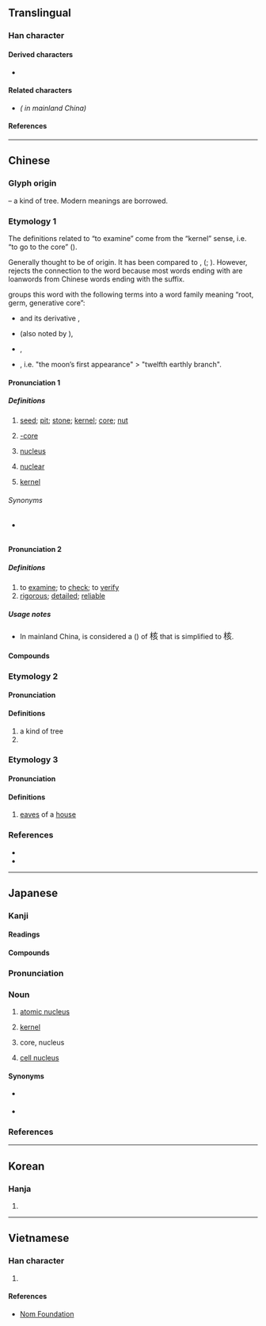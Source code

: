 {{also|覈}}
{{character info}}
==Translingual==

===Han character===
{{Han char|rn=75|rad=木|as=06|sn=10|four=40982|canj=DYVO|ids=⿰木亥}}

====Derived characters====
* {{l|mul|[[𫈺]]}}

====Related characters====
* {{l|mul|[[覈]]}} ''({{w|Variant Chinese character|Variant form}} in mainland China)''

====References====
{{Han ref|kx=0524.040|dkj=14743|dj=0912.070|hdz=21206.040|uh=6838}}

----

==Chinese==

===Glyph origin===
{{Han etym}}
{{Han compound|木|t1=tree|亥|ls=psc|c1=s|c2=p}} – a kind of tree. Modern meanings are borrowed.

===Etymology 1===
The definitions related to “to examine” come from the “kernel” sense, i.e. “to go to the core” ({{zh-ref|Schuessler, 2007}}).

Generally thought to be of {{der|zh|sit}} origin. It has been compared to {{cog|bo|རག་ཙེ}}, {{cog|mjw|rak}} ({{zh-ref|Gong, 2002}}; {{zh-ref|Schuessler, 2007}}). However, {{zh-ref|Hill (2012)}} rejects the connection to the {{cog|bo|-}} word because most words ending with {{m|bo||ཙེ}} are loanwords from Chinese words ending with the {{zh-l|*子}} suffix.

{{zh-ref|Smith (2011)}} groups this word with the following terms into a word family meaning “root, germ, generative core”:

* {{och-l|荄|id=1|grassroot}} and its derivative {{och-l|根|root}},
* {{och-l|骸|(human) bones}} (also noted by {{zh-ref|Schuessler, 2007}}),
* {{och-l|孩|child}},
* {{och-l|亥|sprouting stage}}, i.e. "the moon’s first appearance" > "twelfth earthly branch".

====Pronunciation 1====
{{zh-forms|alt=𣝗}}
{{zh-pron
|m=hé,hú,2nb=colloquial variant,er=y,2er=y
|m-s=he2
|c=wat6,hat6
|c_note=wat6 - “seed; kernel”; hat6 - “nucleus; nuclear”
|h=pfs=fu̍t/ha̍k/het;gd=hag6
|h_note=fu̍t - “seed; kernel”; ha̍k - only in {{zh-l|核卵}}
|j=heh5/geh5
|j_note=geh5 - used in 核桃
|md=hŏk
|mn=hu̍t/ha̍t/xm,zz,tw:he̍k/qz:hia̍k
|mn_note=hu̍t - vernacular (“seed”); ha̍t - vernacular (“swelling in the lymph glands”); he̍k/hia̍k - literary
|mn-t=hêg4/hug8
|mn-t_note=hug8 - “seed”
|w=5hheq,5hhueq
|mc=<!--at 𣝗-->
|oc=1,1
|cat=n,a
}}

=====Definitions=====
{{zh-hanzi}}

# [[seed]]; [[pit]]; [[stone]]; [[kernel]]; [[core]]; [[nut]] {{zh-mw|c:粒}}
#: {{zh-x|𦧲 返 啲 核{wat6} 出嚟|spit the '''seeds'''/'''pits''' back out|C|ref={{attention|zh|not ultimately from Kaifang Cidian? in the rime-jyutping dictionary as "漯翻啲核出嚟"}}}}
# {{lb|zh|computing}} [[-core]]
#: {{zh-also|核心}}
#: {{zh-x|4--核|[[quad-core]]}}
# {{lb|zh|physics|chemistry|biology}} [[nucleus]]
# {{lb|zh|physics}} [[nuclear]]
# {{lb|zh|math|algebra|linear algebra}} [[kernel]]

======Synonyms======
* {{sense|seed}} {{q|Sichuan}} {{zh-l|核核兒}}

====Pronunciation 2====
{{zh-forms|alt=覈}}
{{zh-pron
|m=hé
|m-s=he2
|c=hat6
|h=pfs=het
|mn-t=hug8
|mc=y
|oc=1,2
|cat=v,a
}}

=====Definitions=====
{{zh-hanzi}}

# to [[examine]]; to [[check]]; to [[verify]]
# [[rigorous]]; [[detailed]]; [[reliable]]

=====Usage notes=====
* In mainland China, {{l|zh|覈}} is considered a {{w|Variant Chinese character|variant form}} ({{zh-l|異體字|tr=-}}) of <big>核</big> that is simplified to <big>核</big>.

====Compounds====
{{zh-der|剋核|卵核|原子核|反核|地下核爆|地下核試|察核|審核|山核桃|杏核兒|果核|查核|核仁|核傘|核備|核准|核分裂|核力|核化學|核半徑|核反應|核反應器|核可|核四|核型|核塵|核子|核子作用|核子分裂|核子力|核子反應|核子戰爭|核子戰略|核子武器|核子燃料|核子能|核子試爆|核子試驗|核子醫學|核子防護|核定|核實|核對|核廢料|核彈頭|核心|核心分子|核心區|核心家庭|核批|核果|核桃|核武器|核汙染|核派|核減|核潛艇|核燃料|核爆|核物理學|核發|核磁共振|核示|核算|核糖核酸|核糖體|核能|核能廢料|核能潛艇|核能發電|核能電廠|核膜|核苷|核苷酸|核蛋白|核融合|核裝置|核覆|核計|核辦|核酸|核銷|核閱|核電|核電廠|核黃疸|核黃素|桃核雕|棗核臉|殽核|煤核|熱核反應|痔核|稽核|簡核|精核|細胞核|結核|結核病|結核菌|統核|經濟核算|綜核|綜核名實|考核|肺結核|腎結核|腸結核|菌核|複核|覆核|賣李鑽核|鑒核|鑒核備查|陰核|雙核都市|非核武區|骨結核|麻核桃|核查|海核|內核|無核|基底核}}

===Etymology 2===
{{zh-forms}}

====Pronunciation====
{{zh-pron
|m=gāi
|dial=n
|cat=n
}}

====Definitions====
{{zh-hanzi}}

# a kind of tree
# {{zh-alt-form|荄}}

===Etymology 3===
{{zh-forms}}

====Pronunciation====
{{zh-pron
|m=kài
|dial=n
|cat=n
}}

====Definitions====
{{zh-hanzi}}

# [[eaves]] of a [[house]]

===References===
* {{R:twedu|A01911}}
* {{R:yue:Hanzi}}

{{zh-cat|Intermediate}}

----

==Japanese==

===Kanji===
{{ja-kanji|grade=c|rs=木06}}

====Readings====
{{ja-readings
|goon=ぎゃく
|kanon=かく
|kun=さね-
}}

====Compounds====
{{col3|ja
|{{ja-r|核心|かくしん}}
|{{ja-r|核開発|かくかいはつ}}: [[nuclear]] [[development]]
|{{ja-r|核拡散|かくかくさん}}: nuclear [[proliferation]]
|{{ja-r|核家族|かくかぞく}}: [[nuclear family]]
|{{ja-r|核攻撃|かくこうげき}}: nuclear [[attack]]
|{{ja-r|核%実%験|かく%じっ%けん}}: nuclear [[test]]
|{{ja-r|核戦争|かくせんそう}}
|{{ja-r|核燃料|かくねんりょう}}
|{{ja-r|核分裂|かくぶんれつ}}
|{{ja-r|核%兵%器|かく%へい%き}}: [[nuclear weapon]]
|{{ja-r|核エネルギー|かく　エネルギー}}: [[nuclear energy]]
|{{ja-r|核シェルター|かく　シェルター}}: nuclear bomb shelter
|{{ja-r|外核|がいかく}}: {{lb|ja|geology|nocat=1}} [[outer core]] (of Earth)
|{{ja-r|中核|ちゅうかく}}
|{{ja-r|内核|ないかく}}: {{lb|ja|geology|nocat=1}} [[inner core]] (of Earth)
|{{ja-r|反核|はんかく}}: anti-nuclear
|{{ja-r|非核|ひかく}}: non-nuclear
|{{ja-r|原%子%核|げん%し%かく}}: {{lb|ja|physics|nocat=1}} [[atomic nucleus]]
|{{ja-r|細%胞%核|さい%ぼう%かく}}: {{lb|ja|biology|nocat=1}} [[cell nucleus]]
|{{ja-r|尾%状%核|び%じょう%かく}}: {{lb|ja|neuroanatomy|nocat=1}} [[caudate nucleus]]
|{{ja-r|扁%桃%核|へん%とう%かく}}: {{lb|ja|neuroanatomy|nocat=1}} [[amygdala]]
|sort=0
}}

===Pronunciation===
{{ja-kanjitab|かく|yomi=o}}
{{ja-pron|yomi=kanon|かく|acc=1|acc_ref=DJR|acc2=2|acc2_ref=DJR}}

===Noun===
{{ja-noun|かく}}

# [[atomic nucleus]]
# {{lb|ja|algebra|sort=かく}} [[kernel]]
# {{lb|ja|astronomy|sort=かく}} core, nucleus
# [[cell nucleus]]

====Synonyms====
* {{sense|atomic nucleus}} {{ja-r|原%子%核|げん%し%かく}}
* {{sense|cell nucleus}} {{ja-r|細%胞%核|さい%ぼう%かく}}

===References===
<references/>

----

==Korean==

===Hanja===
{{ko-hanja|hangeul=[[핵]], [[홀]]|eumhun=|rv=haek, hol|mr=haek, hol|y=hayk, hol}}

# {{rfdef|ko|sort=木06}}

----

==Vietnamese==

===Han character===
{{vi-readings|rs=木06|reading=hạch}}

# {{rfdef|vi|sort=木06}}

====References====
* [http://nomfoundation.org/common/nom_details.php?codepoint=6838 Nom Foundation]